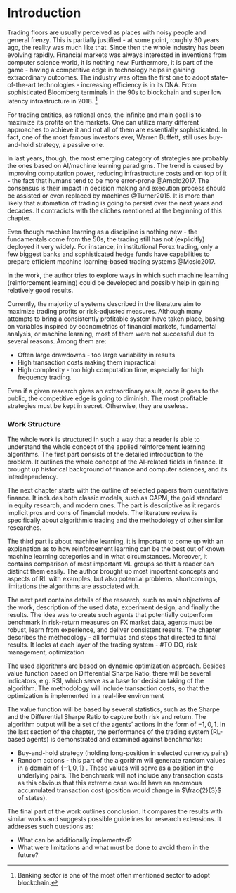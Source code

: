

# Introduction

Trading floors are usually perceived as places with noisy people and general frenzy. This is partially justified - at some point, roughly 30 years ago, the reality was much like that. Since then the whole industry has been evolving rapidly.
Financial markets was always interested in inventions from computer science world, it is nothing new. 
Furthermore, it is part of the game - having a competitive edge in technology helps in gaining extraordinary outcomes. 
The industry was often the first one to adopt state-of-the-art technologies - increasing efficiency is in its DNA. From sophisticated 
Bloomberg terminals in the 90s to blockchain and super low latency infrastructure in 2018. [^1]

[^1]: Banking sector is one of the most often mentioned sector to adopt blockchain.

For trading entities, as rational ones, the infinite and main goal is to maximize its profits on the markets.
One can utilize many different approaches to achieve it and not all of them are essentially sophisticated. In fact, one of the most famous investors ever, Warren Buffett, still uses buy-and-hold strategy, a passive one. 

In last years, though, the most emerging category of strategies are probably the ones based on AI/machine learning paradigms. The trend is caused by improving computation power, reducing infrastructure costs and on top of it - the fact that humans tend to be more error-prone @Arnold2017. The consensus is their impact in decision making and execution process should be assisted or even replaced by machines @Turner2015.  It is more than likely that automation of trading is going to persist over the next years and decades. It contradicts with the cliches mentioned at the beginning of this chapter.

Even though machine learning as a discipline is nothing new - the fundamentals come from the 50s, 
the trading still has not (explicitly) deployed it very widely.
For instance, in institutional Forex trading, only a few biggest banks and sophisticated hedge funds have capabilities to prepare efficient machine learning-based trading systems @Mosic2017. 

In the work, the author tries to explore ways in which such machine learning (reinforcement learning)
could be developed and possibly help in gaining relatively good results.

Currently, the majority of systems described in the literature aim to maximize trading profits or risk-adjusted measures.
Although many attempts to bring a consistently profitable system have taken place, basing on variables inspired by econometrics of financial markets, fundamental analysis, or machine learning, most of them were not successful due to several reasons. Among them are:

* Often large drawdowns - too large variability in results
* High transaction costs making them impractical
* High complexity - too high computation time, especially for high frequency trading.

Even if a given research gives an extraordinary result, once it goes to the public, the competitive edge is going to diminish. 
The most profitable strategies must be kept in secret. Otherwise, they are useless.

### Work Structure

The whole work is structured in such a way that a reader is able to understand the whole concept of the applied reinforcement learning algorithms.
The first part consists of the detailed introduction to the problem. It outlines
the whole concept of the AI-related fields in finance. It brought up historical background of finance and computer sciences, and its interdependency. 

The next chapter starts with the outline of selected papers from quantitative finance. 
It includes both classic models, such as CAPM, the gold standard in equity research, and modern ones. 
The part is descriptive as it regards implicit pros and cons of financial models. 
The literature review is specifically about algorithmic trading and the methodology of other similar researches.

The third part is about machine learning, it is important to come up with an explanation as to how reinforcement learning can be the best out of known machine learning categories 
and in what circumstances. Moreover, it contains comparison of most important ML groups so that a reader can distinct them easily. 
The author brought up most important concepts and aspects of RL with examples, but also potential problems, shortcomings, limitations the algorithms
are associated with.

The next part contains details of the research, such as main objectives of the work, description of the used data, 
experiment design, and finally the results. The idea was to create such agents that potentially outperform 
benchmark in risk-return measures on FX market data, agents must be robust, learn from experience, and 
deliver consistent results. The chapter describes the methodology - all formulas and steps that directed to final results. It looks at each layer of the trading system - 
#TO DO, risk management, optimization

The used algorithms are based on dynamic optimization approach. Besides value function based on Differential Sharpe Ratio, there will be several indicators, e.g. RSI, which serve as a base for decision taking of the algorithm. The methodology will include transaction costs, so that the optimization is implemented in a real-like environment

The value function will be based by several statistics, such as the Sharpe and the Differential Sharpe Ratio to capture both risk and return.
The algorithm output will be a set of the agents' actions in the form of ${-1,0,1}$.
In the last section of the chapter, the performance of the trading system (RL-based agents) is demonstrated and examined against benchmarks:

* Buy-and-hold strategy (holding long-position in selected currency pairs) 
* Random actions - this part of the algorithm will generate random values in a domain of $\{-1,0,1\}$ . These values will serve as a position in the underlying pairs. The benchmark will not include any transaction costs as this obvious that this extreme case would have an enormous accumulated transaction cost (position would change in $\frac{2}{3}$ of states).


The final part of the work outlines conclusion. It compares the results with similar works and suggests possible guidelines for research extensions. It addresses such questions as: 

* What can be additionally implemented? 
* What were limitations and what must be done to avoid them in the future?


